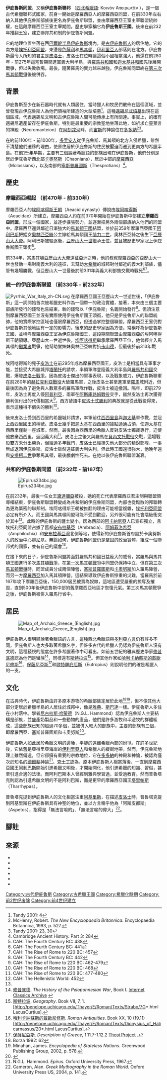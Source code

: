 {{Infobox Former Country
|native_name = Ἀπειρωτᾶν 
|conventional_long_name = 伊庇魯斯
|common_name            = 伊庇魯斯
|continent              = 歐洲
|region                 = 環地中海 
|era                    = [[古典時代|古典時代]]
|status                 = 
|status_text            = 
|empire                 = 
|government_type        = 君主制 （前330年 - 前232年）, 聯邦共和制 （前232年 - 前167年）
|year_start             = 前330年 
|year_end               = 前167年 
|year_exile_start       = 
|year_exile_end         = 
|event_start            = 摩羅西亞王國與其結盟之伊庇魯斯部族所共同建立的政治實體 
|date_start             = 
|event_end              = 在[[第三次馬其頓戰爭|第三次馬其頓戰爭]]被[[羅馬共和國|羅馬共和國]]征服 
|date_end               = 
|event1                 = [[皮洛士戰爭|皮洛士遠征義大利]]
|date_event1            = 前280年-前275年 
|event2                 = 廢除君主制
|date_event2            = 前232年 
|event3                 = 
|date_event3            = 
|event4                 = 
|date_event4            = 
|event_pre              = 
|date_pre               = 
|event_post             =  
|date_post              =  
|p1                     = 摩羅西亞
|p2                     = 塞斯普羅圖斯
|p3                     = 卡奧努斯
|s1                     = 馬其頓行省
|flag_s1   = Vexilloid of the Roman Empire.svg
|border_s1   = no
|image_flag             = 
|flag                   = 
|flag_type              = 
|image_coat             = 
|symbol                 = 
|symbol_type            = 
|image_map              =  Epirus antiquus tabula.jpg
|image_map_caption      =  
|capital                = [[帕薩隆|帕薩隆]] （前330年 - 前295年）<br/>[[安布拉基亞|安布拉基亞]] （前295年 - 前224年）<br/>[[腓尼基_(希臘)|腓尼基]] （前224年 - 前167年）
|capital_exile          =   
|image_map2              =  Roman Empire - Epirus (125 AD).svg
|image_map_caption2      =  
|latd= |latm= |latNS= |longd= |longm= |longEW= 
|national_motto         = 
|national_anthem        = 
|common_languages = [[西北希臘語|西北希臘語]]
|religion = [[古希臘宗教|古希臘宗教]] 
|currency               = 伊庇魯斯制[[德拉克馬|德拉克馬]]  
|leader1                = [[埃阿喀得斯_(伊庇魯斯)|埃阿喀得斯]] 
|leader2                = [[皮洛士|皮洛士]]
|leader3                = [[涅俄普托勒摩斯二世|涅俄普托勒摩斯二世]]
|leader4                = [[皮洛士|皮洛士]]
|leader5                = 共和的伊庇魯斯聯邦
|year_leader1           = 前330年 - 前313年 
|year_leader2           = 前307年 - 前302年 
|year_leader3           = 前302年 - 前297年 
|year_leader4           = 前297年 - 前272年 
|year_leader5           = 前232年 - 前167年
|title_leader           = [[伊庇魯斯國王列表|國王]]
|representative1        = <!--- Name of representative of head of state (eg. colonial governor)--->
|representative2        = 
|representative3        = 
|representative4        = 
|year_representative1   = <!--- Years served --->
|year_representative2   = 
|year_representative3   = 
|year_representative4   = 
|title_representative   = <!--- Default: "Governor"--->
|deputy1                = <!--- Name of prime minister --->
|deputy2                = 
|deputy3                = 
|deputy4                = 
|year_deputy1           = <!--- Years served --->
|year_deputy2           = 
|year_deputy3           = 
|year_deputy4           = 
|title_deputy           = <!--- Default: "Prime minister" --->
|legislature            = 
|house1                 = 
|type_house1            = 
|house2                 = 
|type_house2            = 
|<!--- Area and population of a given year --->
|stat_year1             =  
|stat_area1             =  
|stat_pop1              = <!--- population (w/o commas or spaces), population density is calculated if area is also given --->
|stat_year2             = 
|stat_area2             = 
|stat_pop2              = 
|stat_year3             = 
|stat_area3             = 
|stat_pop3              = 
|stat_year4             = 
|stat_area4             = 
|stat_pop4              = 
|stat_year5             = 
|stat_area5             = 
|stat_pop5              = 
|footnotes              = 
}}

'''伊庇魯斯同盟'''，又稱'''伊庇魯斯聯邦''' （[[西北希臘語|西北希臘語]]: Κοινὸν Ἀπειρωτᾶν ），是一個古代希臘聯邦式國家，前身一開始是摩羅西亞人的摩羅西亞同盟，在前330年左右納入其他伊庇魯斯部族後更名為伊庇魯斯聯盟，並由摩羅西亞王室主宰聯盟統帥權，在這段摩羅西亞王室主宰期間，歷史學家稱它為'''伊庇魯斯王國'''。後來在前232年推翻王室，建立聯邦共和制的伊庇魯斯同盟。

它的地理位置坐落在西[[巴爾幹半島|巴爾幹半島]][[伊庇魯斯地區|伊庇魯斯]]境內，是[[古伊庇魯斯人|古伊庇魯斯人]]的居住地。它的南方是[[埃托利亞同盟|埃托利亞同盟]]，東邊是[[色薩利|色薩利]]和[[馬其頓王國|馬其頓]]，[[伊利里亞人|伊利里亞人]]部落則在北方。伊庇魯斯最令人所知的君主是[[皮洛士|皮洛士]]，皮洛士在位時讓這個小國相當強大，他還在前280年 - 前275年這短暫期間進軍義大利半島，與[[羅馬共和國|羅馬共和國]]和[[迦太基共和國|迦太基共和國]]先後展開戰爭，但以失敗收場。最後，隨著羅馬的實力越來越強，伊庇魯斯同盟終在[[第三次馬其頓戰爭|第三次馬其頓戰爭]]後被併吞。

==背景==
伊庇魯斯至少在新石器時代就有人類居住，當時獵人和牧民們散佈在這個區域，並曾發現古伊庇魯斯人為他們領袖所建造的大型墳墓<ref>Tandy 2001: 4</ref>。這種[[邁錫尼文明|邁錫尼式墳墓]]出現在這個區域，代表邁錫尼文明和古伊庇魯斯人間可能傳承上有所關連。事實上，的確有邁錫尼遺產留存在伊庇魯斯，特別是最重要的宗教聖地坐落此地，如祈求亡靈預言的神殿（Necromanteion）在[[阿刻戎河|阿刻戎河]]畔，而[[宙斯|宙斯]]的神諭位在[[多多納|多多納]]<ref>McHenry, Robert. ''The New Encyclopaedia Britannica''. Encyclopaedia Britannica, 1993, p. 527. </ref><ref>Tandy 2001: 23, 30</ref>。

在約前1100年 - 前1000年，[[多里安人|多里安人]]從伊庇魯斯、馬其頓的北方入侵希臘，雖然不清楚他們遷移的理由，使原住居於伊庇魯斯的住民被壓迫而遷到更南方的希臘半島。在[[前1千年|前1千年]]早期，主要有三個說著希臘語的部族出現在伊庇魯斯，他們分別是居於伊庇魯斯西北部[[卡奧努斯|卡奧努斯]]（Chaonians），居於中部的[[摩羅西亞|摩羅西亞]]（Molossians），以及南部的[[塞斯普羅圖斯|塞斯普羅圖斯]]（Thesprotians）<ref name=CAH>Cambridge Ancient History. Part 3: 284</ref>。

==歷史==
===摩羅西亞崛起 （前470年 - 前330年）===
摩羅西亞人的[[埃阿喀得斯王朝|埃阿喀得斯王朝]]（Aeacid dynasty）傳說由[[埃阿喀得斯|埃阿喀得斯]]（Aeacidae）所建立，摩羅西亞人約在前370年開始在伊庇魯斯中部建立'''摩羅西亞同盟'''，形成一個國家，並逐步擴張勢力，並逐漸把另外兩個部族納入他們的同盟中。摩羅西亞還與鄰近日漸強大的[[馬其頓王國|馬其頓王國]]結盟，並於前359年摩羅西亞國王[[阿利巴斯|阿利巴斯]]把姪女[[奧林匹亞絲|奧林匹亞絲]]公主嫁給馬其頓國王[[腓力二世_(馬其頓)|腓力二世]]，奧林匹亞絲之後生下[[亞歷山大大帝|亞歷山大大帝]]。阿利巴斯被驅逐後，[[亞歷山大一世_(伊庇魯斯)|亞歷山大一世]]繼承王位，並且被歷史學家冠上伊庇魯斯國王頭銜<ref>CAH: The Fourth Century BC: 438</ref>。

前334年，當馬其頓[[亞歷山大大帝|亞歷山大大帝]]遠征亞洲之時，他的叔叔摩羅西亞的亞歷山大一世也發動一場對南義大利的遠征，去幫助[[大希臘|大希臘]]的城邦對付鄰近的義大利部族，儘管有幾場勝戰，但亞歷山大一世最後於前331年與義大利部族交戰時戰死<ref>CAH: The Fourth Century BC: 441</ref><ref>CAH: The Rise of Rome to 220 BC: 457</ref>。

===統一的伊庇魯斯聯盟 （前330年 - 前232年）===
[[File:Pyrrhic_War_Italy_zh-CN.svg|left]]
在摩羅西亞國王亞歷山大一世逝世後，「伊庇魯斯」這一詞開始首次被希臘史料作為一個單一的政治實體，接著，本來由三個主要部族所發行的錢幣也告結束，新的錢幣以「伊庇魯斯」名義開始發行<ref>CAH: The Fourth Century BC: 442</ref>。但須注意到摩羅西亞國王並沒有實際使用伊庇魯斯國王頭銜，他只是伊庇魯斯人的聯盟統帥，他的實際掌控區域也僅限摩羅西亞，但透過掌控整個聯盟，摩羅西亞王室仍對伊庇魯斯其他地區有一定的影響力，後來的歷史學家因為方便，常稱呼為伊庇魯斯王國，並稱呼摩羅西亞王室為伊庇魯斯國王，這段期間聯盟由摩羅西亞的埃阿喀得斯王朝領導。亞歷山大一世逝世後，[[埃阿喀得斯_(伊庇魯斯)|埃阿喀得斯]]繼承摩羅西亞王位，他曾經介入馬其頓的[[繼業者|繼業者]]戰爭，他幫助堂姊妹奧林匹亞絲對抗[[卡山德|卡山德]]，但最後於前313年戰死。

埃阿喀得斯的兒子[[皮洛士|皮洛士]]在前295年成為摩羅西亞國王，皮洛士是相當具有軍事才能，並接受大希臘城邦[[塔蘭托|塔蘭托]]的請求，率領軍隊登陸義大利半島與[[羅馬共和國|羅馬共和國]]交戰，爆發[[皮洛士戰爭|皮洛士戰爭]]。因為皮洛士傑出的軍事表現，以及戰象威力，伊庇魯斯聯軍在前280年的[[赫拉克利亞戰役|赫拉克利亞戰役]]大破羅馬軍，之後皮洛士甚至進軍至[[羅馬|羅馬]]城附近，但最後因為為了避免與人數眾多的羅馬軍隊作戰，皮洛士被迫撤回。隔年，即前279年，皮洛士再度入侵[[阿普利亞|阿普利亞]]，兩軍在[[阿斯庫路姆戰役|阿斯庫路姆戰役]]交手，雖然皮洛士再次獲得勝利但付出的代價相當大<ref>CAH: The Rise of Rome to 220 BC: 462-479</ref>，西方諺語中[[皮洛士式勝利|皮洛士式勝利]]的典故就是從此戰役得來，表示這種得不償失的勝利<ref>CAH: The Rise of Rome to 220 BC: 468</ref>。

後來皮洛士受到西西里的希臘城邦請求，率軍前往[[西西里島|西西里島]]與[[迦太基|迦太基]]軍作戰，並冠上西西里國王的稱號。皮洛士幾乎把迦太基在西西里的據點通通占領，使迦太基在西西里僅剩一座城市。然而，最後因為西西里的希臘人反對皮洛士獨裁專行，迫使他放棄西西里，返回義大利<ref>CAH: The Rise of Rome to 220 BC: 477-480</ref>。皮洛士之後又與羅馬在[[貝內文托戰役|貝內文托戰役]]交戰，這場戰役雙方未分出勝負，但經過多年戰鬥，皮洛士已經損失他大部分的精銳部隊，一事無成返回伊庇魯斯。皮洛士雖然遠征義大利失利，但此時王國還很強大，他晚年還與[[安提柯二世|安提柯二世]]爭奪馬其頓，最後戲劇性死去。在他以後伊庇魯斯聯盟漸衰。

===共和的伊庇魯斯同盟 （前232年 - 前167年）===
[[File:Epirus234bc.jpg|thumb]]

在前232年，最後一任女王[[黛達彌亞二世_(伊庇魯斯)|黛達彌亞]]被殺，她的死亡代表摩羅西亞君主制與聯盟領導權結束，伊庇魯斯聯盟轉變成為共和制的伊庇魯斯同盟，內部也從鬆散的邦聯轉為更為緊密的聯邦制。埃阿喀得斯王朝被推翻的理由可能相當複雜，[[埃托利亞同盟|埃托利亞同盟]]必定有所介入，而王國與馬其頓同盟可能不受到歡迎，另外很可能有社會階級衝突於其中<ref name="CAH: The Hellenistic World: 452">CAH: The Hellenistic World: 452</ref>。此時的伊庇魯斯的疆土變小，因為西部的[[阿卡納尼亞|阿卡納尼亞]]人已宣布獨立，且埃托利亞同盟占據了舊都[[安布拉基亞|安布拉基亞]]（Ambracia）、[[阿姆菲洛希亞|阿姆菲洛希亞]]（Amphilochia）和[[安布拉基亞灣|安布拉基亞灣]]北側等地，使得新的伊庇魯斯首府設於卡奧努斯人的政治中心[[腓尼基_(希臘)|腓尼基]]。無論如何，伊庇魯斯同盟仍是鞏固的政治實體，組成一個聯邦式的國家，並有自己的議會<ref name="CAH: The Hellenistic World: 452"/>。

在接下來的日子，伊庇魯斯同盟將面對羅馬共和國日益龐大的威脅，當羅馬與馬其頓王國進行多次[[馬其頓戰爭|馬其頓戰爭]]，在[[第一次馬其頓戰爭|第一次馬其頓戰爭]]中同盟仍保持中立，但在[[第三次馬其頓戰爭|第三次馬其頓戰爭]]時，同盟成員分成兩個陣營，[[塞斯普羅圖斯|塞斯普羅圖斯]]和[[卡奧努斯|卡奧努斯]]加入羅馬陣營，而另一方[[摩羅西亞|摩羅西亞]]加入馬其頓陣營。這結果導致伊庇魯斯慘重的災難，當羅馬於前167年攻下摩羅西亞後，150,000居民被賣為奴隸，這地區遭受嚴重的掠奪及摧毀，直到500年後伊庇魯斯中部的舊摩羅西亞地區才恢復元氣。第三次馬其頓戰爭之後，伊庇魯斯被併入羅馬行省中。

==居民==
[[File:Map_of_Archaic_Greece_(English).jpg|thumb]]

伊庇魯斯人很明顯說著希臘語的方言，這種西北希臘語與[[多利亞方言|多利亞方言]]仍有許多不同，伊庇魯斯人也大多取著希臘名字，但許多古代的希臘人仍認為伊庇魯斯人沒有文明，這種藐視的態度在許多希臘著作中可看出，如前五世紀的雅典歷史學家[[修昔底德|修昔底德]]認為他們是蠻族<ref>[[修昔底德|修昔底德]]. ''The History of the Peloponnesian War'', Book I. [http://classics.mit.edu/Thucydides/pelopwar.mb.txt Internet Classics Archive] {{Wayback|url=http://classics.mit.edu/Thucydides/pelopwar.mb.txt |date=20110805021537 }}</ref>，同樣還有[[斯特拉波|斯特拉波]]<ref>[[斯特拉波|斯特拉波]]. ''Geography''. Book VII, 7, 1.  [http://penelope.uchicago.edu/Thayer/E/Roman/Texts/Strabo/7G*.html LacusCurtius].</ref>。但其他作家如[[哈利卡納蘇斯的戴歐尼修斯|哈利卡納蘇斯的戴歐尼修斯]]<ref>[[哈利卡納蘇斯的戴歐尼修斯|哈利卡納蘇斯的戴歐尼修斯]]. ''Roman Antiquities''. Book XX, 10 (19.11) [http://penelope.uchicago.edu/Thayer/E/Roman/Texts/Dionysius_of_Halicarnassus/20*.html LacusCurtius].</ref>、[[保薩尼亞斯_(地理學家)|保薩尼亞斯]]<ref>[[保薩尼亞斯_(地理學家)|保薩尼亞斯]]. ''Description of Greece'', 1.11.7-1.12.2 [http://www.theoi.com/Text/Pausanias1A.html Theoi Project] {{Wayback|url=http://www.theoi.com/Text/Pausanias1A.html |date=20191118212723 }}.</ref>和[[歐特羅庇厄斯_(歷史學家)|歐特羅庇厄斯]]（Eutropius）則說明他們的確是希臘人的一支。

==文化==
在古典時代，伊庇魯斯由許多原本游牧的希臘部族定居於此地<ref>Borza 1992: 62</ref><ref>Minahan, James. ''Encyclopedia of Stateless Nations''. Greenwood Publishing Group, 2002, p. 578.</ref>，但不像其他大部分定居於希臘半島的人居住於城邦中，像是[[雅典|雅典]]、[[斯巴達|斯巴達]]一樣。伊庇魯斯人多住在小村落中。學者[[尼古拉斯·哈蒙德_(歷史學家)|尼古拉斯·哈蒙德]]（N.G.L. Hammond）認為伊庇魯斯人主要結構是部族，並盛產奶製品和一些動物的產品，他們是許多游牧和半遊牧的群體組成，這些部族已知的超過70多個，並被併入較大的部族中，主要的部族有三個，即摩羅西亞、塞斯普羅圖斯和卡奧努斯<ref name=Hammond>{{cite book | first= NGL | last= Hammond | title= Philip of Macedon | publisher= Duckworth | location= London, UK | url = http://books.google.com/books?id=fSzDAAAACAAJ&dq=Hammond++%22Philip+of+Macedon.%22&hl= | isbn = 9780801849275| year= 1994}} </ref>。
 
伊庇魯斯人如此居於希臘文明的邊陲，平靜的遠離希臘內部的紛爭。在許多世紀後，它依舊是亞得里亞海岸的[[伊利里亞人|伊利里亞人]]和希臘人的緩衝地帶。然而，伊庇魯斯地理上雖然偏遠，但它卻擁有重要的宗教地位，它在[[多多納|多多納]]的神殿和神諭，被認為僅次於知名的[[德爾斐|德爾斐]]神諭<ref>N.G.L. Hammond. ''Epirus''. Oxford University Press, 1967.</ref>。[[查士丁_(歷史學家)|查士丁]]認為，原本伊庇魯斯人相當落後，一直到摩羅西亞國王[[阿利巴斯|阿利巴斯]]開始引進希臘文明後，才開始開化，他引進希臘的知識、習俗，甚至引進合適的法律。而阿利巴斯本人曾經到雅典學習過，並受過教育。然而普魯塔克則認為引進希臘文明的不是阿利巴斯，而是更早的摩羅西亞國王[[塔里帕斯|塔里帕斯]]（Tharrhypas）。

普魯塔克提到伊庇魯斯人的文化相當注重[[阿基里斯|阿基里斯]]，在描述[[皮洛士|皮洛士]]時，普魯塔克提到阿基里斯在伊庇魯斯具有神聖的地位，並以方言稱乎他為「阿斯皮都斯」（Aspetos），指得是「無法言喻的」、「無法言喻的偉大」<ref>Cameron, Alan. ''Greek Mythography in the Roman World''. Oxford University Press US, 2004, p. 141.</ref>。

==腳註==
{{reflist|2}}

==來源==
* {{cite book |last=Tandy |first=David W. |title=Prehistory and History: Ethnicity, Class and Political Economy |publisher=Black Rose Books Ltd. |language=|year=1996 |pages=|ref=|isbn=1551641887|url=http://books.google.com/books?as_isbn=1551641887}}
* {{cite book |last= Boardman John, Hammond N. G. L. |first= |title=The Cambridge ancient history. Part 3: The expansion of the Greek world, Eighth to Sixth Centuries BC, 2nd edition |publisher=Cambridge University Press |language=|year=2000 |pages=|ref=|isbn=9780521234474|url=http://books.google.com/books?id=0qAoqP4g1fEC&hl}}
* {{cite book |last= Lewis D.M.,Boardman John, Hornblower S., Ostwald M.|first= |title=The Cambridge ancient history. Volume 6, The Fourth Century BC |publisher=Cambridge University Press |language=|year=1994|pages=|ref=| isbn=9780521233484| url=http://books.google.com/books?id=vx251bK988gC&dq=}}
* {{cite book |last= Astin A.E., Walbank F.W.,Astin A.E., Frederiksen M.W., Ogilvie R.M.|first= |title= The Cambridge Ancient History. Part 2, The Rise of Rome to 220 BC |publisher=Cambridge University Press |language=|year=1989|pages=|ref=|isbn=9780521234467|url=http://books.google.com/books?id=3qXuay2SEtIC&dq=}}
* {{cite book |last= Astin A.E., Frederiksen M.W., Ogilvie R.M.|first= |title= The Cambridge Ancient History. Part 1, The Hellenistic World. 2nd Edition |publisher=Cambridge University Press |language= |year=1984 |pages=|ref=|isbn=9780521234450| url=http://books.google.com/books?id=lnIpo8KBbP4C&dq=}}
*{{cite book | first= Eugene N. | last= Borza | title= In the Shadow of Olympus: the Emergence of Macedon (Revised Edition) | publisher= Princeton University Press | location= Princeton, New Jersey | year= 1992 | isbn = 9780691008806 | url = http://books.google.com/books?id=614pd07OtfQC&pg=PA301&dq=In+the+Shadow+of+Olympus:+the+Emergence+of+Macedon+(Revised+Edition)&hl=el#v=snippet&q=%22these%20various%20Greek%22&f=false}}

[[Category:古代伊庇鲁斯|Category:古代伊庇鲁斯]]
[[Category:古希臘王國|Category:古希臘王國]]
[[Category:希臘化時期|Category:希臘化時期]]
[[Category:前2世纪废除|Category:前2世纪废除]]
[[Category:前4世纪建立|Category:前4世纪建立]]